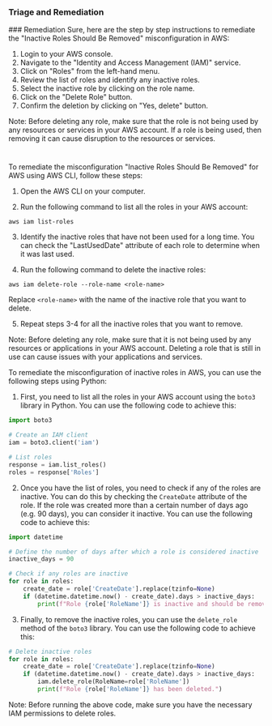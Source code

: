 
### Triage and Remediation
<Tabs>
<Tab title='Remediation'>
### Remediation

<AccordionGroup>
<Accordion title='Using Console' defaultOpen='true'>
Sure, here are the step by step instructions to remediate the "Inactive Roles Should Be Removed" misconfiguration in AWS:

1. Login to your AWS console.
2. Navigate to the "Identity and Access Management (IAM)" service.
3. Click on "Roles" from the left-hand menu.
4. Review the list of roles and identify any inactive roles.
5. Select the inactive role by clicking on the role name.
6. Click on the "Delete Role" button.
7. Confirm the deletion by clicking on "Yes, delete" button.

Note: Before deleting any role, make sure that the role is not being used by any resources or services in your AWS account. If a role is being used, then removing it can cause disruption to the resources or services.

#
</Accordion>

<Accordion title='Using CLI'>
To remediate the misconfiguration "Inactive Roles Should Be Removed" for AWS using AWS CLI, follow these steps:

1. Open the AWS CLI on your computer.

2. Run the following command to list all the roles in your AWS account:

```
aws iam list-roles
```

3. Identify the inactive roles that have not been used for a long time. You can check the "LastUsedDate" attribute of each role to determine when it was last used.

4. Run the following command to delete the inactive roles:

```
aws iam delete-role --role-name <role-name>
```

Replace `<role-name>` with the name of the inactive role that you want to delete.

5. Repeat steps 3-4 for all the inactive roles that you want to remove.

Note: Before deleting any role, make sure that it is not being used by any resources or applications in your AWS account. Deleting a role that is still in use can cause issues with your applications and services.
</Accordion>

<Accordion title='Using Python'>
To remediate the misconfiguration of inactive roles in AWS, you can use the following steps using Python:

1. First, you need to list all the roles in your AWS account using the `boto3` library in Python. You can use the following code to achieve this:

```python
import boto3

# Create an IAM client
iam = boto3.client('iam')

# List roles
response = iam.list_roles()
roles = response['Roles']
```

2. Once you have the list of roles, you need to check if any of the roles are inactive. You can do this by checking the `CreateDate` attribute of the role. If the role was created more than a certain number of days ago (e.g. 90 days), you can consider it inactive. You can use the following code to achieve this:

```python
import datetime

# Define the number of days after which a role is considered inactive
inactive_days = 90

# Check if any roles are inactive
for role in roles:
    create_date = role['CreateDate'].replace(tzinfo=None)
    if (datetime.datetime.now() - create_date).days > inactive_days:
        print(f"Role {role['RoleName']} is inactive and should be removed.")
```

3. Finally, to remove the inactive roles, you can use the `delete_role` method of the `boto3` library. You can use the following code to achieve this:

```python
# Delete inactive roles
for role in roles:
    create_date = role['CreateDate'].replace(tzinfo=None)
    if (datetime.datetime.now() - create_date).days > inactive_days:
        iam.delete_role(RoleName=role['RoleName'])
        print(f"Role {role['RoleName']} has been deleted.")
```

Note: Before running the above code, make sure you have the necessary IAM permissions to delete roles.
</Accordion>

</AccordionGroup>
</Tab>
</Tabs>
